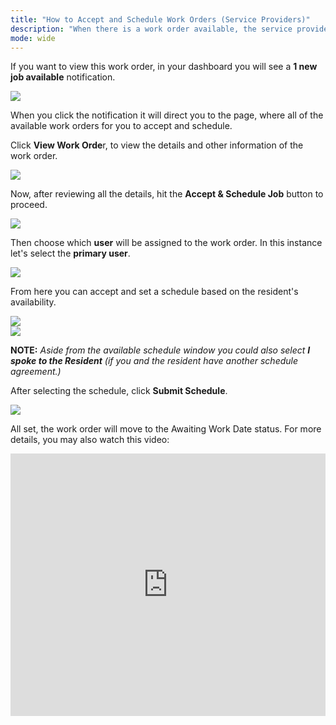 ---
title: "How to Accept and Schedule Work Orders (Service Providers)"
description: "When there is a work order available, the service provider will receive an SMS message and email notification that contains a link to the work order details."
mode: wide
---

If you want to view this work order, in your dashboard you will see a **1 new job available** notification.

<Frame>
  <img src="/images/rtaImage-80.jpg"/>
</Frame>

When you click the notification it will direct you to the page, where all of the available work orders for you to accept and schedule.

Click **View Work Orde**r, to view the details and other information of the work order.


<Frame>
  <img src="/images/rtaImage-81.jpg"/>
</Frame>

Now, after reviewing all the details, hit the **Accept & Schedule Job** button to proceed.


<Frame>
  <img src="/images/rtaImage-82.jpg"/>
</Frame>

Then choose which **user** will be assigned to the work order. In this instance let's select the **primary user**.

<Frame>
  <img src="/images/rtaImage-83.jpg"/>
</Frame>

From here you can accept and set a schedule based on the resident's availability.


<Frame>
  <img src="/images/rtaImage-84.jpg"/>
</Frame>
<br/>
<Frame>
  <img src="/images/rtaImage-85.jpg"/>
</Frame>

**NOTE:** _Aside from the available schedule window you could also select **I spoke to the Resident** (if you and the resident have another schedule agreement.)_

After selecting the schedule, click **Submit Schedule**.


<Frame>
  <img src="/images/rtaImage-86.jpg"/>
</Frame>

All set, the work order will move to the Awaiting Work Date status. For more details, you may also watch this video:

<iframe width="100%" height="420" src="https://www.youtube.com/embed/kDSKEfxrapU" title="How to Accept &amp; Schedule a Job" frameborder="0" allow="accelerometer; autoplay; clipboard-write; encrypted-media; gyroscope; picture-in-picture; web-share" referrerpolicy="strict-origin-when-cross-origin" allowfullscreen></iframe>
